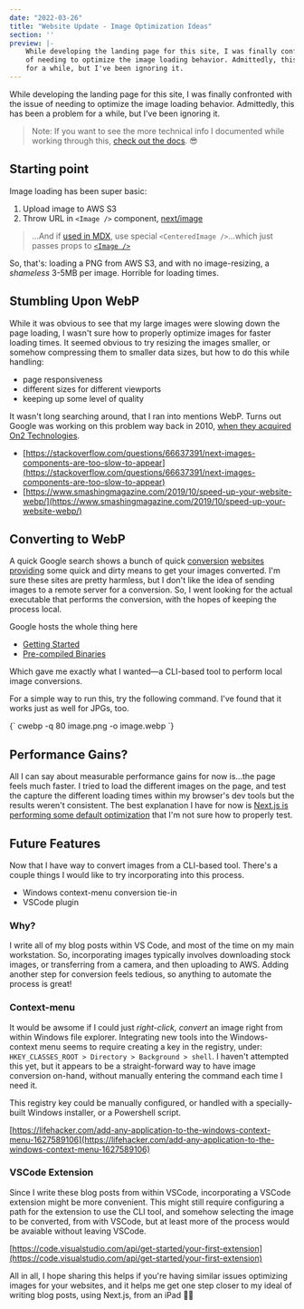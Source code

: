 ```yaml
---
date: "2022-03-26"
title: "Website Update - Image Optimization Ideas"
section: ''
preview: |-
    While developing the landing page for this site, I was finally confronted with the issue
    of needing to optimize the image loading behavior. Admittedly, this has been a problem
    for a while, but I've been ignoring it.
---
```


While developing the landing page for this site, I was finally confronted with the issue
of needing to optimize the image loading behavior. Admittedly, this has been a problem
for a while, but I've been ignoring it.

> Note: If you want to see the more technical info I documented while working through
> this, [check out the docs](https://www.rushinglabs.com/docs/general/site-build-image-optimization). 😎

## Starting point

Image loading has been super basic:

1. Upload image to AWS S3
2. Throw URL in `<Image />` component, [next/image](https://nextjs.org/docs/api-reference/next/image)

> ...And if [used in MDX](https://www.rushinglabs.com/blog/2021/this-site-uses-mdx), 
use special `<CenteredImage />`...which just passes props to [`<Image />`](https://nextjs.org/docs/api-reference/next/image)

So, that's: loading a PNG from AWS S3, and with no image-resizing, a _shameless_ 3-5MB per 
image. Horrible for loading times.

## Stumbling Upon WebP

While it was obvious to see that my large images were slowing down the page loading, I wasn't
sure how to properly optimize images for faster loading times. It seemed obvious to try
resizing the images smaller, or somehow compressing them to smaller data sizes, but how to do
this while handling:

- page responsiveness
- different sizes for different viewports
- keeping up some level of quality

It wasn't long searching around, that I ran into mentions WebP. Turns out Google was working 
on this problem way back in 2010, [when they acquired On2 Technologies](https://www.on2.com/).

- [https://stackoverflow.com/questions/66637391/next-images-components-are-too-slow-to-appear](https://stackoverflow.com/questions/66637391/next-images-components-are-too-slow-to-appear)
- [https://www.smashingmagazine.com/2019/10/speed-up-your-website-webp/](https://www.smashingmagazine.com/2019/10/speed-up-your-website-webp/)

## Converting to WebP

A quick Google search shows a bunch of quick [conversion](https://cloudconvert.com/webp-converter) 
[websites](https://ezgif.com/webp-to-jpg) [providing](https://convertio.co/jpg-webp/) 
some quick 
and dirty means to get your images converted. I'm sure these sites are pretty harmless, 
but I don't like the idea of sending images to a remote server for a conversion. So, I 
went looking for the actual executable that performs the conversion, with the hopes of 
keeping the process local.

Google hosts the whole thing here

- [Getting Started](https://developers.google.com/speed/webp/docs/using)
- [Pre-compiled Binaries](https://developers.google.com/speed/webp/docs/precompiled)

Which gave me exactly what I wanted&mdash;a CLI-based tool to perform local image 
conversions.

<CenteredImage 
    width="962"
    height="260"
    layout="responive"
    alt="screenshot of webp CLI conversion"
    srcUrl="https://meddlin-web.s3.us-east-2.amazonaws.com/2022_image-optimization/webp-conversion-example.png"
/>

For a simple way to run this, try the following command. I've found that it works just 
as well for JPGs, too.

<MyHighlighter language="bash">
{` cwebp -q 80 image.png -o image.webp `}
</MyHighlighter>

## Performance Gains?

All I can say about measurable performance gains for now is...the page feels much faster. I
tried to load the different images on the page, and test the capture the different loading 
times within my browser's dev tools but the results weren't consistent. The best explanation
I have for now is [Next.js is performing some default optimization](https://nextjs.org/docs/api-reference/next/image#loader-configuration) 
that I'm not sure how to properly test.

## Future Features

Now that I have way to convert images from a CLI-based tool. There's a couple things I would
like to try incorporating into this process.

- Windows context-menu conversion tie-in
- VSCode plugin

### Why?

I write all of my blog posts within VS Code, and most of the time on my main workstation. So, 
incorporating images typically involves downloading stock images, or transferring from a camera, 
and then uploading to AWS. Adding another step for conversion feels tedious, so anything to 
automate the process is great!

### Context-menu

It would be awsome if I could just _right-click, convert_ an image right from within Windows file explorer. 
Integrating new tools into the Windows-context menu seems to require creating a key in 
the registry, under: `HKEY_CLASSES_ROOT > Directory > Background > shell`.  I haven't attempted this yet,
but it appears to be a straight-forward way to have image conversion on-hand, without manually
entering the command each time I need it.

This registry key could be manually configured, or handled with a specially-built Windows installer, or
a Powershell script. 

[https://lifehacker.com/add-any-application-to-the-windows-context-menu-1627589106](https://lifehacker.com/add-any-application-to-the-windows-context-menu-1627589106)

### VSCode Extension

Since I write these blog posts from within VSCode, incorporating a VSCode extension might be more 
convenient. This might still require configuring a path for the extension to use the CLI tool, 
and somehow selecting the image to be converted, from with VSCode, but at least more of the process 
would be avaiable without leaving VSCode.

[https://code.visualstudio.com/api/get-started/your-first-extension](https://code.visualstudio.com/api/get-started/your-first-extension)


All in all, I hope sharing this helps if you're having similar issues optimizing images for 
your websites, and it helps me get one step closer to my ideal of writing blog posts, using Next.js,
from an iPad 🤷‍♂️